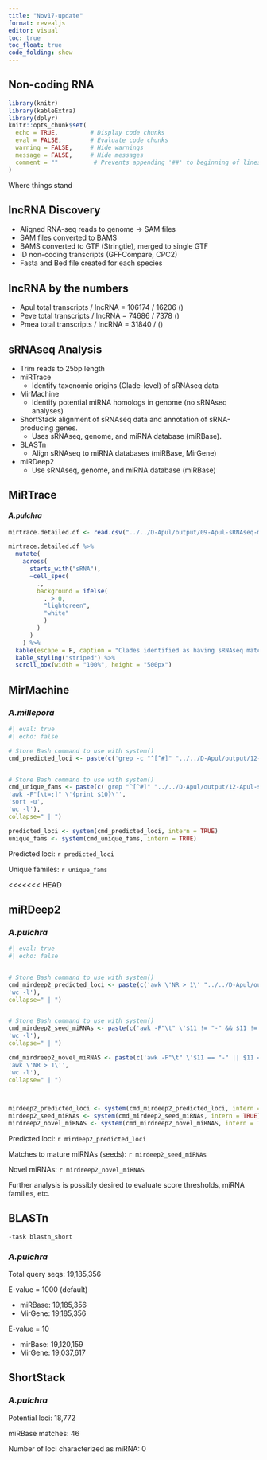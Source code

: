 ```yaml
---
title: "Nov17-update"
format: revealjs
editor: visual
toc: true
toc_float: true
code_folding: show
---
```



## Non-coding RNA 

```r
library(knitr)
library(kableExtra)
library(dplyr)
knitr::opts_chunk$set(
  echo = TRUE,         # Display code chunks
  eval = FALSE,        # Evaluate code chunks
  warning = FALSE,     # Hide warnings
  message = FALSE,     # Hide messages
  comment = ""          # Prevents appending '##' to beginning of lines in code output
)

```



Where things stand

## lncRNA Discovery


- Aligned RNA-seq reads to genome -> SAM files
- SAM files converted to BAMS
- BAMS converted to GTF (Stringtie), merged to single GTF
- ID non-coding transcripts (GFFCompare, CPC2)
- Fasta and Bed file created for each species


## lncRNA by the numbers

- Apul total transcripts / lncRNA = 106174 / 16206 ()
- Peve total transcripts / lncRNA = 74686 / 7378 ()
- Pmea total transcripts / lncRNA = 31840 / ()

## sRNAseq Analysis {.scrollable}

-   Trim reads to 25bp length
-   miRTrace
    -   Identify taxonomic origins (Clade-level) of sRNAseq data
-   MirMachine
    -   Identify potential miRNA homologs in genome (no sRNAseq analyses)
-   ShortStack alignment of sRNAseq data and annotation of sRNA-producing genes.
    -   Uses sRNAseq, genome, and miRNA database (miRBase).
-   BLASTn
    -   Align sRNAseq to miRNA databases (miRBase, MirGene)
-   miRDeep2
    -   Use sRNAseq, genome, and miRNA database (miRBase)

## MiRTrace

#### *A.pulchra*

```r
mirtrace.detailed.df <- read.csv("../../D-Apul/output/09-Apul-sRNAseq-miRTrace/mirtrace-stats-contamination_detailed.tsv", sep = "\t", header = TRUE)
```

```r

mirtrace.detailed.df %>%
  mutate(
    across(
      starts_with("sRNA"),
      ~cell_spec(
        .,
        background = ifelse(
          . > 0,
          "lightgreen",
          "white"
          )
        )
      )
    ) %>%
  kable(escape = F, caption = "Clades identified as having sRNAseq matches.") %>%
  kable_styling("striped") %>% 
  scroll_box(width = "100%", height = "500px")
```

## MirMachine

### _A.millepora_

```r
#| eval: true
#| echo: false

# Store Bash command to use with system()
cmd_predicted_loci <- paste(c('grep -c "^[^#]" "../../D-Apul/output/12-Apul-sRNAseq-MirMachine/results/predictions/filtered_gff/Amil-MirMachine.PRE.gff"'))


# Store Bash command to use with system()
cmd_unique_fams <- paste(c('grep "^[^#]" "../../D-Apul/output/12-Apul-sRNAseq-MirMachine/results/predictions/filtered_gff/Amil-MirMachine.PRE.gff"',
'awk -F"[\t=;]" \'{print $10}\'',
'sort -u',
'wc -l'),
collapse=" | ")

predicted_loci <- system(cmd_predicted_loci, intern = TRUE)
unique_fams <- system(cmd_unique_fams, intern = TRUE)
```

Predicted loci: `r predicted_loci`

Unique familes: `r unique_fams`

<<<<<<< HEAD

## miRDeep2

### _A.pulchra_

```r
#| eval: true
#| echo: false


# Store Bash command to use with system()
cmd_mirdeep2_predicted_loci <- paste(c('awk \'NR > 1\' "../../D-Apul/output/11-Apul-sRNAseq-miRdeep2/parsable-result_08_11_2023_t_14_47_36.csv"',
'wc -l'),
collapse=" | ")


# Store Bash command to use with system()
cmd_mirdeep2_seed_miRNAs <- paste(c('awk -F"\t" \'$11 != "-" && $11 != "" {print $11}\' "../../D-Apul/output/11-Apul-sRNAseq-miRdeep2/parsable-result_08_11_2023_t_14_47_36.csv"',
'wc -l'),
collapse=" | ")

cmd_mirdreep2_novel_miRNAS <- paste(c('awk -F"\t" \'$11 == "-" || $11 == "" {print $11}\' "../../D-Apul/output/11-Apul-sRNAseq-miRdeep2/parsable-result_08_11_2023_t_14_47_36.csv"',
'awk \'NR > 1\'',
'wc -l'),
collapse=" | ")

  

mirdeep2_predicted_loci <- system(cmd_mirdeep2_predicted_loci, intern = TRUE)
mirdeep2_seed_miRNAs <- system(cmd_mirdeep2_seed_miRNAs, intern = TRUE)
mirdreep2_novel_miRNAS <- system(cmd_mirdreep2_novel_miRNAS, intern = TRUE)
```


Predicted loci: `r mirdeep2_predicted_loci`

Matches to mature miRNAs (seeds): `r mirdeep2_seed_miRNAs`

Novel miRNAs: `r mirdreep2_novel_miRNAS`

Further analysis is possibly desired to evaluate score thresholds, miRNA families, etc.

## BLASTn

`-task blastn_short`

### _A.pulchra_

Total query seqs: 19,185,356

E-value = 1000 (default)

- miRBase: 19,185,356
- MirGene: 19,185,356

E-value = 10

- mirBase: 19,120,159
- MirGene: 19,037,617

## ShortStack

### _A.pulchra_

Potential loci: 18,772

miRBase matches: 46

Number of loci characterized as miRNA: 0

